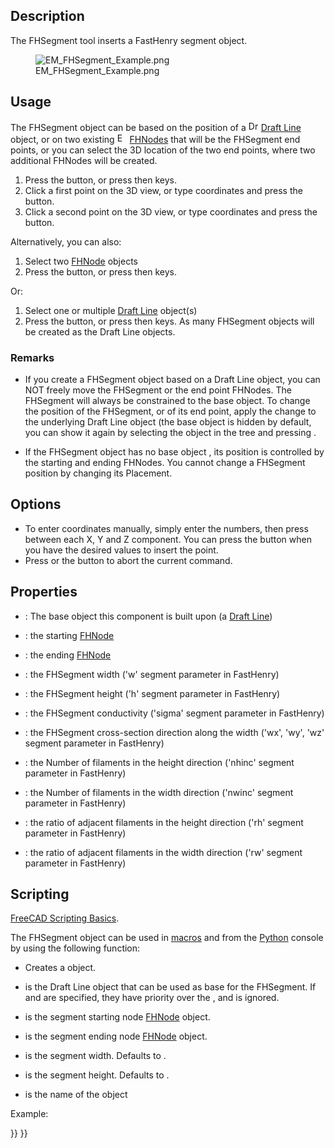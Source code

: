 <languages/>

{{Docnav
|[[EM_FHNode|FHNode]]
|[[EM_FHPath|FHPath]]
|[[EM_Workbench|EM]]
|IconL=EM_FHNode.svg
|IconR=EM_FHPath.svg
|IconC=EMWorkbench.svg
}}

{{GuiCommand
|Name=EM FHSegment
|MenuLocation=EM → FHSegment
|Workbenches=[[EM_Workbench|EM]]
|Shortcut={{KEY|E}} {{KEY|S}}
|Version=0.17
|SeeAlso=[[EM_FHNode|EM FHNode]], [[EM_FHPath|EM FHPath]]
}}

==Description==

The FHSegment tool inserts a FastHenry segment object.

[[Image:EM_FHSegment_Example.png]]

{{Caption|FastHenry FHSegment}}

==Usage==

The FHSegment object can be based on the position of a [[Image:Draft_Line.svg|16px]] [[Draft_Line|Draft Line]] object, or on two existing [[Image:EM_FHNode.svg|16px]] [[EM FHNode|FHNodes]] that will be the FHSegment end points, or you can select the 3D location of the two end points, where two additional FHNodes will be created.

# Press the {{Button|[[Image:EM_FHSegment.svg|16px]] [[EM_FHSegment|EM FHSegment]]}} button, or press {{KEY|E}} then {{KEY|S}} keys.
# Click a first point on the 3D view, or type coordinates and press the {{Button|[[Image:Draft_AddPoint.svg|16px]] add point}} button.
# Click a second point on the 3D view, or type coordinates and press the {{Button|[[Image:Draft_AddPoint.svg|16px]] add point}} button.

Alternatively, you can also:

# Select two [[EM_FHNode|FHNode]] objects
# Press the {{Button|[[Image:EM_FHSegment.svg|16px]] [[EM_FHSegment|EM FHSegment]]}} button, or press {{KEY|E}} then {{KEY|S}} keys.

Or:

# Select one or multiple [[Draft_Line|Draft Line]] object(s)
# Press the {{Button|[[Image:EM_FHSegment.svg|16px]] [[EM_FHSegment|EM FHSegment]]}} button, or press {{KEY|E}} then {{KEY|S}} keys. As many FHSegment objects will be created as the Draft Line objects.

===Remarks===

* If you create a FHSegment object based on a Draft Line object, you can NOT freely move the FHSegment or the end point FHNodes. The FHSegment will always be constrained to the base object. To change the position of the FHSegment, or of its end point, apply the change to the underlying Draft Line object (the base object is hidden by default, you can show it again by selecting the object in the tree and pressing {{KEY|Space}}.

* If the FHSegment object has no base object {{incode|baseobj}}, its position is controlled by the starting and ending FHNodes. You cannot change a FHSegment position by changing its Placement.

==Options==

* To enter coordinates manually, simply enter the numbers, then press {{KEY|Enter}} between each X, Y and Z component. You can press the {{Button|[[Image:Draft_AddPoint.svg|16px]] add point}} button when you have the desired values to insert the point.
* Press {{KEY|Esc}} or the {{Button|Close}} button to abort the current command.

==Properties==

* {{PropertyData|Base}}: The base object this component is built upon (a [[Draft_Line|Draft Line]])
* {{PropertyData|NodeStart}}: the starting [[EM_FHNode|FHNode]]
* {{PropertyData|NodeEnd}}: the ending [[EM_FHNode|FHNode]]
* {{PropertyData|Width}}: the FHSegment width ('w' segment parameter in FastHenry)
* {{PropertyData|Height}}: the FHSegment height ('h' segment parameter in FastHenry)
* {{PropertyData|Sigma}}: the FHSegment conductivity ('sigma' segment parameter in FastHenry)
* {{PropertyData|ww}}: the FHSegment cross-section direction along the width ('wx', 'wy', 'wz' segment parameter in FastHenry)
* {{PropertyData|nhinc}}: the Number of filaments in the height direction ('nhinc' segment parameter in FastHenry)
* {{PropertyData|nwinc}}: the Number of filaments in the width direction ('nwinc' segment parameter in FastHenry)
* {{PropertyData|rh}}: the ratio of adjacent filaments in the height direction ('rh' segment parameter in FastHenry)
* {{PropertyData|rw}}: the ratio of adjacent filaments in the width direction ('rw' segment parameter in FastHenry)

==Scripting==

{{Emphasis|See also:}} [[FreeCAD_Scripting_Basics|FreeCAD Scripting Basics]].

The FHSegment object can be used in [[Macros|macros]] and from the [[Python|Python]] console by using the following function:

{{Code|code=
segment = makeFHSegment(baseobj=None, nodeStart=None, nodeEnd=None, width=None, height=None, name='FHSegment')
}}

* Creates a {{incode|FHSegment}} object.
* {{incode|baseobj}} is the Draft Line object that can be used as base for the FHSegment. If {{incode|nodeStart}} and {{incode|nodeEnd}} are specified, they have priority over the {{incode|baseobj}}, and {{incode|baseobj}} is ignored.
* {{incode|nodeStart}} is the segment starting node [[EM_FHNode|FHNode]] object.
* {{incode|nodeEnd}} is the segment ending node [[EM_FHNode|FHNode]] object.
* {{incode|width}} is the segment width. Defaults to {{incode|EMFHSEGMENT_DEF_SEGWIDTH}}.
* {{incode|height}} is the segment height. Defaults to {{incode|EMFHSEGMENT_DEF_SEGHEIGHT}}.
* {{incode|name}} is the name of the object

Example:

{{Code|code=
import FreeCAD, EM

fhnode1 = EM.makeFHNode(X=1.0,Y=0,Z=0)
fhnode2 = EM.makeFHNode(X=0,Y=1.0,Z=0)

fhsegment = EM.makeFHSegment(nodeStart=fhnode1, nodeEnd=fhnode2)
}}


{{Docnav
|[[EM_FHNode|FHNode]]
|[[EM_FHPath|FHPath]]
|[[EM_Workbench|EM]]
|IconL=EM_FHNode.svg
|IconR=EM_FHPath.svg
|IconC=EMWorkbench.svg
}}

{{EM Tools navi{{#translation:}}}}
{{Userdocnavi{{#translation:}}}}